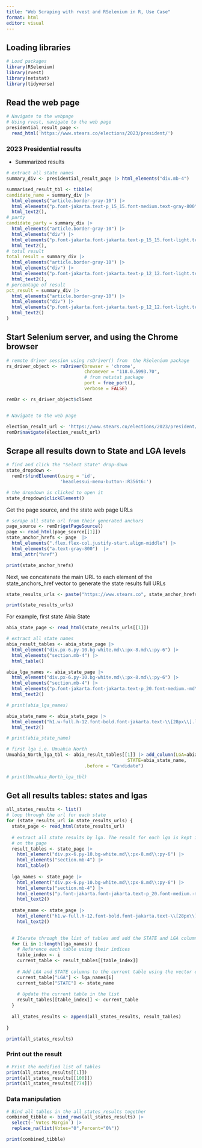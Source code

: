 ```yaml
---
title: "Web Scraping with rvest and RSelenium in R, Use Case"
format: html
editor: visual
---
```


## Loading libraries

```r
# Load packages
library(RSelenium)
library(rvest)
library(netstat)
library(tidyverse)
```

## Read the web page

```r
# Navigate to the webpage
# Using rvest, navigate to the web page
presidential_result_page <-
  read_html('https://www.stears.co/elections/2023/president/')

```

### 2023 Presidential results

-   Summarized results

```r

# extract all state names
summary_div <- presidential_result_page |> html_elements("div.mb-4")

summarised_result_tbl <- tibble(
candidate_name = summary_div |> 
  html_elements("article.border-gray-10") |> 
  html_elements("p.font-jakarta.text-p_15_15.font-medium.text-gray-800") |> 
  html_text2(),
# party
candidate_party = summary_div |> 
  html_elements("article.border-gray-10") |> 
  html_elements("div") |> 
  html_elements("p.font-jakarta.font-jakarta.text-p_15_15.font-light.text-gray-600") |> 
  html_text2(),
# total result
total_result = summary_div |> 
  html_elements("article.border-gray-10") |> 
  html_elements("div") |> 
  html_elements("p.font-jakarta.font-jakarta.text-p_12_12.font-light.text-gray-800") |> 
  html_text2(),
# percentage of result
pct_result = summary_div |> 
  html_elements("article.border-gray-10") |> 
  html_elements("div") |> 
  html_elements("p.font-jakarta.font-jakarta.text-p_12_12.font-light.text-gray-600.ml-1") |> 
  html_text2()
)

```

## Start Selenium server, and using the Chrome browser

```r
# remote driver session using rsDriver() from  the RSelenium package
rs_driver_object <- rsDriver(browser = 'chrome',
                             chromever = "118.0.5993.70",
                             # from netstat package
                             port = free_port(),
                             verbose = FALSE)

remDr <- rs_driver_object$client


# Navigate to the web page

election_result_url <- 'https://www.stears.co/elections/2023/president/'
remDr$navigate(election_result_url)

```

## Scrape all results down to State and LGA levels

```r

# find and click the "Select State" drop-down
state_dropdown <-
  remDr$findElement(using = 'id',
                    'headlessui-menu-button-:R356t6:')

# the dropdown is clicked to open it
state_dropdown$clickElement()

```

Get the page source, and the state web page URLs
```r
# scrape all state url from their generated anchors
page_source <- remDr$getPageSource()
page <- read_html(page_source[[1]])
state_anchor_hrefs <- page  |>  
  html_elements(".flex.flex-col.justify-start.align-middle") |> 
  html_elements("a.text-gray-800")  |> 
  html_attr("href")

print(state_anchor_hrefs)
```

Next, we concatenate the main URL to each element of the state_anchors_href vector to generate the state results full URLs

```r

state_results_urls <- paste("https://www.stears.co", state_anchor_hrefs, sep = "")

print(state_results_urls)
```

For example, first state Abia State

```r

abia_state_page <- read_html(state_results_urls[[1]])

# extract all state names
abia_result_tables <- abia_state_page |> 
  html_element("div.px-6.py-10.bg-white.md\\:px-8.md\\:py-6") |> 
  html_elements("section.mb-4") |> 
  html_table()

abia_lga_names <- abia_state_page |> 
  html_element("div.px-6.py-10.bg-white.md\\:px-8.md\\:py-6") |> 
  html_elements("section.mb-4") |> 
  html_elements("p.font-jakarta.font-jakarta.text-p_20.font-medium.-md\\:hidden.mt-10.capitalize") |> 
  html_text2()

# print(abia_lga_names)

abia_state_name <- abia_state_page |>  
  html_element("h1.w-full.h-12.font-bold.font-jakarta.text-\\[28px\\].leading-\\[40px\\]") |> 
  html_text2()

# print(abia_state_name)

# first lga i.e. Umuahia North
Umuahia_North_lga_tbl <- abia_result_tables[[1]] |> add_column(LGA=abia_lga_names[[1]],
                                             STATE=abia_state_name,
                             .before = "Candidate")

# print(Umuahia_North_lga_tbl)

```

## Get all results tables: states and lgas

```r
all_states_results <- list()
# loop through the url for each state
for (state_results_url in state_results_urls) {
  state_page <- read_html(state_results_url)
  
  # extract all state results by lga. The result for each lga is kept in a table
  # on the page
  result_tables <- state_page |> 
    html_element("div.px-6.py-10.bg-white.md\\:px-8.md\\:py-6") |> 
    html_elements("section.mb-4") |> 
    html_table()
  
  lga_names <- state_page |> 
    html_element("div.px-6.py-10.bg-white.md\\:px-8.md\\:py-6") |> 
    html_elements("section.mb-4") |> 
    html_elements("p.font-jakarta.font-jakarta.text-p_20.font-medium.-md\\:hidden.mt-10.capitalize") |> 
    html_text2()
  
  state_name <- state_page |>  
    html_element("h1.w-full.h-12.font-bold.font-jakarta.text-\\[28px\\].leading-\\[40px\\]") |> 
    html_text2()

  
  # Iterate through the list of tables and add the STATE and LGA columns
  for (i in 1:length(lga_names)) {
    # Reference each table using their indices
    table_index <- i
    current_table <- result_tables[[table_index]]
    
    # Add LGA and STATE columns to the current table using the vector element
    current_table["LGA"] <- lga_names[i]
    current_table["STATE"] <- state_name
    
    # Update the current table in the list
    result_tables[[table_index]] <- current_table
  }
  
  all_states_results <- append(all_states_results, result_tables)
  
}

print(all_states_results)
```

### Print out the result

```r
# Print the modified list of tables
print(all_states_results[[1]])
print(all_states_results[[100]])
print(all_states_results[[774]])

```

### Data manipulation

```r
# Bind all tables in the all_states_results together
combined_tibble <- bind_rows(all_states_results) |> 
  select(-`Votes Margin`) |> 
  replace_na(list(Votes="0",Percent="0%"))

print(combined_tibble)
 
```


